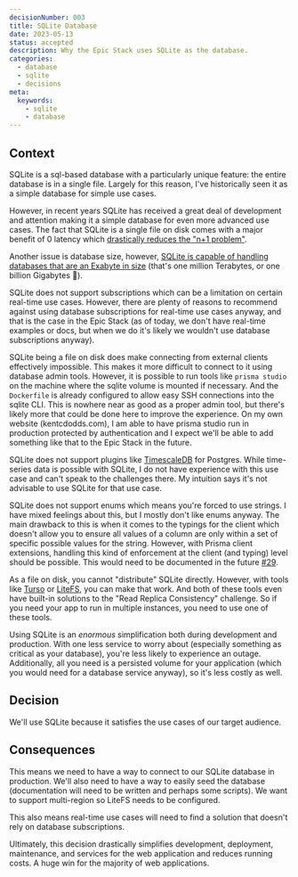 ```yaml
---
decisionNumber: 003
title: SQLite Database
date: 2023-05-13
status: accepted
description: Why the Epic Stack uses SQLite as the database.
categories:
  - database
  - sqlite
  - decisions  
meta:
  keywords:
    - sqlite
    - database
---
```


## Context

SQLite is a sql-based database with a particularly unique feature: the entire
database is in a single file. Largely for this reason, I've historically seen it
as a simple database for simple use cases.

However, in recent years SQLite has received a great deal of development and
attention making it a simple database for even more advanced use cases. The fact
that SQLite is a single file on disk comes with a major benefit of 0 latency
which
[drastically reduces the "n+1 problem"](https://www.sqlite.org/np1queryprob.html).

Another issue is database size, however,
[SQLite is capable of handling databases that are an Exabyte in size](https://sqlite.org/hctree/doc/hctree/doc/hctree/index.html)
(that's one million Terabytes, or one billion Gigabytes 🤯).

SQLite does not support subscriptions which can be a limitation on certain
real-time use cases. However, there are plenty of reasons to recommend against
using database subscriptions for real-time use cases anyway, and that is the
case in the Epic Stack (as of today, we don't have real-time examples or docs,
but when we do it's likely we wouldn't use database subscriptions anyway).

SQLite being a file on disk does make connecting from external clients
effectively impossible. This makes it more difficult to connect to it using
database admin tools. However, it is possible to run tools like `prisma studio`
on the machine where the sqlite volume is mounted if necessary. And the
`Dockerfile` is already configured to allow easy SSH connections into the sqlite
CLI. This is nowhere near as good as a proper admin tool, but there's likely
more that could be done here to improve the experience. On my own website
(kentcdodds.com), I am able to have prisma studio run in production protected by
authentication and I expect we'll be able to add something like that to the Epic
Stack in the future.

SQLite does not support plugins like
[TimescaleDB](https://github.com/timescale/timescaledb) for Postgres. While
time-series data is possible with SQLite, I do not have experience with this use
case and can't speak to the challenges there. My intuition says it's not
advisable to use SQLite for that use case.

SQLite does not support enums which means you're forced to use strings. I have
mixed feelings about this, but I mostly don't like enums anyway. The main
drawback to this is when it comes to the typings for the client which doesn't
allow you to ensure all values of a column are only within a set of specific
possible values for the string. However, with Prisma client extensions, handling
this kind of enforcement at the client (and typing) level should be possible.
This would need to be documented in the future
[#29](https://github.com/epicweb-dev/epic-stack/issues/29).

As a file on disk, you cannot "distribute" SQLite directly. However, with tools
like [Turso](https://turso.tech/) or [LiteFS](https://fly.io/docs/litefs), you
can make that work. And both of these tools even have built-in solutions to the
"Read Replica Consistency" challenge. So if you need your app to run in multiple
instances, you need to use one of these tools.

Using SQLite is an _enormous_ simplification both during development and
production. With one less service to worry about (especially something as
critical as your database), you're less likely to experience an outage.
Additionally, all you need is a persisted volume for your application (which you
would need for a database service anyway), so it's less costly as well.

## Decision

We'll use SQLite because it satisfies the use cases of our target audience.

## Consequences

This means we need to have a way to connect to our SQLite database in
production. We'll also need to have a way to easily seed the database
(documentation will need to be written and perhaps some scripts). We want to
support multi-region so LiteFS needs to be configured.

This also means real-time use cases will need to find a solution that doesn't
rely on database subscriptions.

Ultimately, this decision drastically simplifies development, deployment,
maintenance, and services for the web application and reduces running costs. A
huge win for the majority of web applications.
